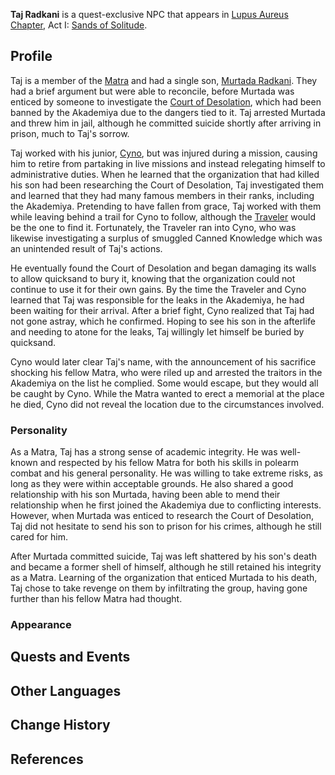 {{Meta
<!-- Remove this template after adding the missing info -->
|missing_NPC_profile  = yes
<!--
|missing_NPC_idle     = yes
|missing_NPC_dialogue = yes
-->
}}
{{Character Infobox
|type             = Quest NPC
|image            = NPC Taj Radkani.png
|realname         = <!-- Optional, if different from in-game name -->
|deceased         = Died in [[All Returns to Silence]]
|region           = Sumeru
|affiliation      = Sumeru Akademiya
|title            = Matra
|ancestry         = <!-- Clan/family -->
|father           = 
|mother           = 
|spouse           = 
|sibling          = 
|child            = Murtada Radkani
|relative         = 
|voiceEN          = 
|voiceCN          = 
|voiceJP          = {{w|ja:高橋研二|Takahashi Kenji ({{ja|高橋研二}})}}<ref>Twitter: [https://twitter.com/george0116/status/1575813424407203842 JP VA Self Announcement]</ref>
|dialoguereward   = 
}}
'''Taj Radkani''' is a quest-exclusive NPC that appears in [[Lupus Aureus Chapter]], Act I: [[Sands of Solitude]].
<!--
==Location==
{{subst:#tag:gallery|
NPC Location {{subst:PAGENAME}}.png{{subst:!}}{{subst:PAGENAME}}'s location
NPC Location {{subst:PAGENAME}} Context.png{{subst:!}}Additional context
|captionalign=center
}}
-->
==Profile==
<!--Detailed story/lore information goes here.-->
Taj is a member of the [[Matra]] and had a single son, [[Murtada Radkani]]. They had a brief argument but were able to reconcile, before Murtada was enticed by someone to investigate the [[Court of Desolation]], which had been banned by the Akademiya due to the dangers tied to it. Taj arrested Murtada and threw him in jail, although he committed suicide shortly after arriving in prison, much to Taj's sorrow.

Taj worked with his junior, [[Cyno]], but was injured during a mission, causing him to retire from partaking in live missions and instead relegating himself to administrative duties. When he learned that the organization that had killed his son had been researching the Court of Desolation, Taj investigated them and learned that they had many famous members in their ranks, including the Akademiya. Pretending to have fallen from grace, Taj worked with them while leaving behind a trail for Cyno to follow, although the [[Traveler]] would be the one to find it. Fortunately, the Traveler ran into Cyno, who was likewise investigating a surplus of smuggled Canned Knowledge which was an unintended result of Taj's actions.

He eventually found the Court of Desolation and began damaging its walls to allow quicksand to bury it, knowing that the organization could not continue to use it for their own gains. By the time the Traveler and Cyno learned that Taj was responsible for the leaks in the Akademiya, he had been waiting for their arrival. After a brief fight, Cyno realized that Taj had not gone astray, which he confirmed. Hoping to see his son in the afterlife and needing to atone for the leaks, Taj willingly let himself be buried by quicksand.

Cyno would later clear Taj's name, with the announcement of his sacrifice shocking his fellow Matra, who were riled up and arrested the traitors in the Akademiya on the list he complied. Some would escape, but they would all be caught by Cyno. While the Matra wanted to erect a memorial at the place he died, Cyno did not reveal the location due to the circumstances involved.

===Personality===
As a Matra, Taj has a strong sense of academic integrity. He was well-known and respected by his fellow Matra for both his skills in polearm combat and his general personality. He was willing to take extreme risks, as long as they were within acceptable grounds. He also shared a good relationship with his son Murtada, having been able to mend their relationship when he first joined the Akademiya due to conflicting interests. However, when Murtada was enticed to research the Court of Desolation, Taj did not hesitate to send his son to prison for his crimes, although he still cared for him.

After Murtada committed suicide, Taj was left shattered by his son's death and became a former shell of himself, although he still retained his integrity as a Matra. Learning of the organization that enticed Murtada to his death, Taj chose to take revenge on them by infiltrating the group, having gone further than his fellow Matra had thought.

===Appearance===

==Quests and Events==
{{Quests and Events}}

==Other Languages==
{{Other Languages
|default_hidden = 1
|en      = Taj Radkani
|zhs     = 塔杰・拉德卡尼
|zhs_rm  = Tǎjié Lādékǎní
|zht     = 塔傑・拉德卡尼
|zht_rm  = Tǎjié Lādékǎní
|ja      = タージ・ラドカニ
|ja_rm   = Taaji Radokani
|ko      = 타지・라드카니
|ko_rm   = Taji Radeukani
|es      = Taj Radkani
|fr      = Taj Radkani
|ru      = Тадж Радкани
|th      = Taj Radkani
|vi      = Taj Radkani
|de      = Taj Radkani
|id      = Taj Radkani
|pt      = Taj Radkani
|tr      = Taj Radkani
|it      = Taj Radkani
}}

==Change History==
{{Change History|3.1}}

==References==
{{Reflist}}
